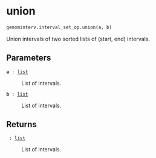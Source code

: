 # union { #genominterv.interval_set_op.union }

```python
genominterv.interval_set_op.union(a, b)
```

Union intervals of two sorted lists of (start, end) intervals.

## Parameters {.doc-section .doc-section-parameters}

<code>[**a**]{.parameter-name} [:]{.parameter-annotation-sep} [[list](`list`)]{.parameter-annotation}</code>

:   List of intervals.

<code>[**b**]{.parameter-name} [:]{.parameter-annotation-sep} [[list](`list`)]{.parameter-annotation}</code>

:   List of intervals.

## Returns {.doc-section .doc-section-returns}

<code>[]{.parameter-name} [:]{.parameter-annotation-sep} [[list](`list`)]{.parameter-annotation}</code>

:   List of intervals.